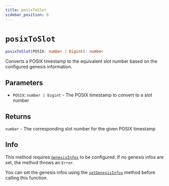 ```yaml
---
title: posixToSlot
sidebar_position: 8
---
```


# `posixToSlot`

```ts
posixToSlot(POSIX: number | bigint): number
```

Converts a POSIX timestamp to the equivalent slot number based on the configured genesis information.

## Parameters

- `POSIX`: `number | bigint` - The POSIX timestamp to convert to a slot number

## Returns

`number` - The corresponding slot number for the given POSIX timestamp

## Info

This method requires [`GenesisInfos`](../miscellaneous/GenesisInfos) to be configured. If no genesis infos are set, the method throws an `Error`.

You can set the genesis infos using the [`setGenesisInfos`](./setGenesisInfos) method before calling this function.